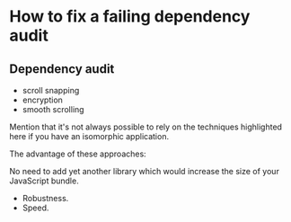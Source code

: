 
# How to fix a failing dependency audit

## Dependency audit

- scroll snapping
- encryption
- smooth scrolling

Mention that it's not always possible to rely on the techniques highlighted here if you have an isomorphic application.

The advantage of these approaches:

No need to add yet another library which would increase the size of your JavaScript bundle.

- Robustness.
- Speed.
